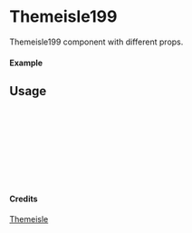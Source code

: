 
<Meta of={Themeisle199} title="Themeisle/Themeisle199" />

# Themeisle199

Themeisle199 component with different props.

#### Example

<Canvas of={Themeisle199.Primary} />

## Usage

```ts
import { Themeisle199 } from "yadl-ui";

const Example = () => {
  return (
      <Themeisle199 />
  );
};

export default Example;
```

#### Credits
[Themeisle](https://themeisle.com/illustrations)
